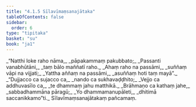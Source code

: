 ```yaml
---
title: "4.1.5 Sīlavīmaṃsanajātaka"
tableOfContents: false
sidebar:
  order: 6
type: "tipitaka"
basket: "su"
book: "ja1"
---
```



<DynamicBreadcrumb />

<Division number="17" book="ja1">

<Paragraph number="903" type="verses" book="ja1">
_“Natthi loke raho nāma,_  
_pāpakammaṃ pakubbato;_  
_Passanti vanabhūtāni,_  
_taṃ bālo maññatī raho._  

</Paragraph>

</Division>
<Division number="18" book="ja1">

<Paragraph number="904" type="verses" book="ja1">
_Ahaṃ raho na passāmi,_  
_suññaṃ vāpi na vijjati;_  
_Yattha aññaṃ na passāmi,_  
_asuññaṃ hoti taṃ mayā”._  

</Paragraph>

</Division>
<Division number="19" book="ja1">

<Paragraph number="905" type="verses" book="ja1">
_“Dujjacco ca sujacco ca,_  
_nando ca sukhavaḍḍhito;_  
_Vejjo ca addhuvasīlo ca,_  
_te dhammaṃ jahu matthikā._  

</Paragraph>

</Division>
<Division number="20" book="ja1">

<Paragraph number="906" type="verses" book="ja1">
_Brāhmaṇo ca kathaṃ jahe,_  
_sabbadhammāna pāragū;_  
_Yo dhammamanupāleti,_  
_dhitimā saccanikkamo”ti._  


</Paragraph>
</Division>

<Paragraph number="907" type="center" book="ja1">
Sīlavīmaṃsanajātakaṃ pañcamaṃ.
</Paragraph>